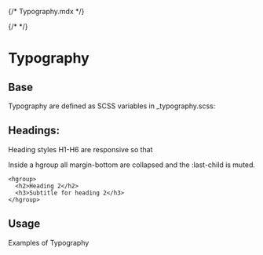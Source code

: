   {/* Typography.mdx */}




{/* <Meta title="1 Tokens / Typography" /> */}
<Meta of={TypographyStories} />

# Typography

## Base
Typography are defined as SCSS variables in _typography.scss:

## Headings:

Heading styles H1-H6 are responsive so that 

Inside a hgroup all margin-bottom are collapsed and the :last-child is muted.

```
<hgroup>
  <h2>Heading 2</h2>
  <h3>Subtitle for heading 2</h3>
</hgroup>
```

## Usage

Examples of Typography

<Canvas of={TypographyStories.Primary} />






